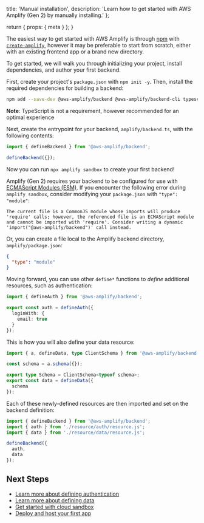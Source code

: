   title: 'Manual installation',
  description:
    'Learn how to get started with AWS Amplify (Gen 2) by manually installing.'
};

  return {
    props: {
      meta
    }
  };
}

The easiest way to get started with AWS Amplify is through [npm](https://npmjs.com) with [`create-amplify`](https://www.npmjs.com/package/create-amplify), however it may be preferable to start from scratch, either with an existing frontend app or a brand new directory.

To get started, we will walk you through initializing your project, install dependencies, and author your first backend.

First, create your project's `package.json` with `npm init -y`. Then, install the required dependencies for building a backend:

```bash
npm add --save-dev @aws-amplify/backend @aws-amplify/backend-cli typescript
```

<Callout info>

**Note**: TypeScript is not a requirement, however recommended for an optimal experience

</Callout>

Next, create the entrypoint for your backend, `amplify/backend.ts`, with the following contents:

```ts
import { defineBackend } from '@aws-amplify/backend';

defineBackend({});
```

Now you can run `npx amplify sandbox` to create your first backend!

<Callout warning>

Amplify (Gen 2) requires your backend to be configured for use with [ECMAScript Modules (ESM)](https://nodejs.org/api/esm.html). If you encounter the following error during `amplify sandbox`, consider modifying your `package.json` with `"type": "module"`:

```text
The current file is a CommonJS module whose imports will produce 'require' calls; however, the referenced file is an ECMAScript module and cannot be imported with 'require'. Consider writing a dynamic 'import("@aws-amplify/backend")' call instead.
```

Or, you can create a file local to the Amplify backend directory, `amplify/package.json`:

```json
{
  "type": "module"
}
```

</Callout>

Moving forward, you can use other `define*` functions to _define_ additional resources, such as authentication:

```ts title="amplify/auth/resource.ts"
import { defineAuth } from '@aws-amplify/backend';

export const auth = defineAuth({
  loginWith: {
    email: true
  }
});
```

This is how you will also define your data resource:

```ts title="amplify/data/resource.ts"
import { a, defineData, type ClientSchema } from '@aws-amplify/backend';

const schema = a.schema({});

export type Schema = ClientSchema<typeof schema>;
export const data = defineData({
  schema
});
```

Each of these newly-defined resources are then imported and set on the backend definition:

```ts title="amplify/backend.ts"
import { defineBackend } from '@aws-amplify/backend';
import { auth } from './resource/auth/resource.js';
import { data } from './resource/data/resource.js';

defineBackend({
  auth,
  data
});
```

## Next Steps

- [Learn more about defining authentication](/gen2/build-a-backend/auth)
- [Learn more about defining data](/gen2/build-a-backend/data)
- [Get started with cloud sandbox](/gen2/deploy-and-host/local-development)
- [Deploy and host your first app](/gen2/deploy-and-host/fullstack-branching)
